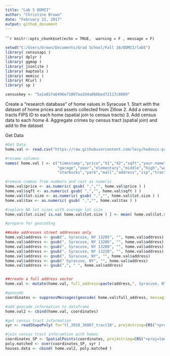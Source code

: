 ```yaml
---
title: "Lab 5 DDMII"
author: "Christine Brown"
date: "February 22, 2017"
output: github_document
---
```


``````r
knitr::opts_chunk$set(echo = TRUE,  warning = F , message = F)
```

```r
setwd("C:/Users/brown/Documents/Grad School/Fall 16/DDMII/lab5")
library( censusapi )
library( dplyr )
library( ggmap )
library( jsonlite )
library( maptools )
library( memisc )
library( RCurl )
library( sp )

censuskey <- "5a1a01fa6496e71097aa2d4a066bed72117c8069"
```


Create a "research database" of home values in Syracuse
1. Start with the dataset of home prices and assets collected from Zillow
2. Add a census tracts FIPS ID to each home (spatial join to census tracts)
3. Add census data to each home
4. Aggregate crimes by census tract (spatial join) and add to the dataset

Get Data
```r
#Get Data
home.val <- read.csv("https://raw.githubusercontent.com/lecy/hedonic-prices/master/Data/Housing%20Price%20In-Class%20Exercise%20(Responses).csv", stringsAsFactors=FALSE)

#rename columns
names( home.val ) <- c("timestamp","price","X1","X2","sqft","your.name","lot.size","beds","bath",
                       "garage","year","elementary","middle","high","walk","tax","highway","restaurant",
                       "starbucks","park","mall","address","zip","tract" )

#remove commas from numbers and cast as numeric
home.val$price <- as.numeric( gsub( ",","", home.val$price ) )
home.val$sqft <- as.numeric( gsub( ",","", home.val$sqft ) )
home.val$lot.size <- as.numeric( gsub( ",","", home.val$lot.size ) )
home.val$tax <- as.numeric( gsub( ",","", home.val$tax ) )

#replace NA lot sizes with average lot size
home.val$lot.size[ is.na( home.val$lot.size ) ] <- mean( home.val$lot.size, na.rm=T )

#prepare for geocoding

##make addresses street addresses only
home.val$address <- gsub(", Syracuse, NY 13205", "", home.val$address)
home.val$address <- gsub(", Syracuse, NY 13206", "", home.val$address)
home.val$address <- gsub(", Syracuse, NY 13208", "", home.val$address)
home.val$address <- gsub(", Syracuse, NY 13210", "", home.val$address)
home.val$address <- gsub(", Syracuse, NY", "", home.val$address)
home.val$address <- gsub(" Syracuse, NY", "", home.val$address)
home.val$address <- gsub(",", " ", home.val$address)


##create a full address vector
home.val <- mutate(home.val, full_address=paste(address,", Syracuse, NY"))

#geocode
coordinates <- suppressMessages(geocode( home.val$full_address, messaging=F ))

#add geocode information to dataframe
home.val2 <- cbind(home.val, coordinates)

#get census tract information
syr <- readShapePoly( fn="tl_2010_36067_tract10", proj4string=CRS("+proj=longlat +datum=WGS84") )

#join census tract inforamtion with homes
coordinates_SP <- SpatialPoints(coordinates, proj4string=CRS("+proj=longlat +datum=WGS84") )
poly.matched <- over(coordinates_SP, syr )
houses.data <- cbind( home.val2, poly.matched )

```

